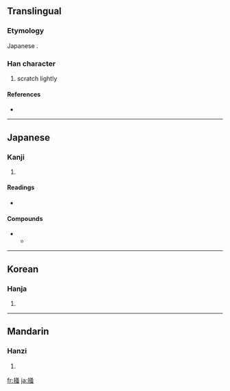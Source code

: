 {{also|搔}}
==Translingual==
{{ja-forms|掻|[[搔]]|[[搔]]}}

===Etymology===
Japanese {{Han simp|搔|f=蚤}}.

===Han character===
{{Han char|rn=64|rad=手|as=08|sn=11|four=|canj=手水中戈 (QELI)}}

# scratch lightly

====References====
* {{Han ref|kx=0440.181|hdz=31909.061|uh=63BB|ud=25531}}

----

==Japanese==

===Kanji===
{{ja-kanji|grade=uc|rs=手08}}

# {{defn|Japanese}}

====Readings====
* {{ja-readings|on=[[そう]] (sō)|kun=[[かく]] (kaku)}}

====Compounds====
* {{term|掻き|tr=[[かき]], [[kaki]]|lang=ja}}
** {{term|耳掻き||[[ear pick]]|tr=[[みみかき]], [[mimikaki]]|lang=ja}}

----

==Korean==

===Hanja===
{{ko-hanja|hangeul=소|eumhun=|rv=so|mr=so|y=so}}

# {{defn|Korean}}

----

==Mandarin==

===Hanzi===
{{cmn-hanzi|pin=[[jiǎn]] ([[jian3]]), [[sāo]] ([[sao1]])|wg=chien<sup>3</sup>, sao<sup>1</sup>}}

# {{defn|Mandarin}}

[[fr:掻]]
[[ja:掻]]
